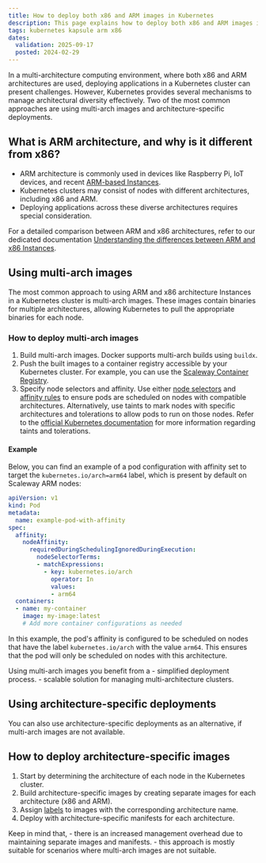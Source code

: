 ```yaml
---
title: How to deploy both x86 and ARM images in Kubernetes
description: This page explains how to deploy both x86 and ARM images in Kubernetes
tags: kubernetes kapsule arm x86
dates:
  validation: 2025-09-17
  posted: 2024-02-29
---
```


In a multi-architecture computing environment, where both x86 and ARM architectures are used, deploying applications in a Kubernetes cluster can present challenges.
However, Kubernetes provides several mechanisms to manage architectural diversity effectively. Two of the most common approaches are using multi-arch images and architecture-specific deployments.

## What is ARM architecture, and why is it different from x86?

 - ARM architecture is commonly used in devices like Raspberry Pi, IoT devices, and recent [ARM-based Instances](https://www.scaleway.com/en/cost-optimized-instances-based-on-arm/).
 - Kubernetes clusters may consist of nodes with different architectures, including x86 and ARM.
 - Deploying applications across these diverse architectures requires special consideration.

For a detailed comparison between ARM and x86 architectures, refer to our dedicated documentation [Understanding the differences between ARM and x86 Instances](/instances/reference-content/understanding-differences-x86-arm/).

## Using multi-arch images

The most common approach to using ARM and x86 architecture Instances in a Kubernetes cluster is multi-arch images.
These images contain binaries for multiple architectures, allowing Kubernetes to pull the appropriate binaries for each node.

### How to deploy multi-arch images

1. Build multi-arch images. Docker supports multi-arch builds using `buildx`.
2. Push the built images to a container registry accessible by your Kubernetes cluster. For example, you can use the [Scaleway Container Registry](/container-registry/quickstart/).
3. Specify node selectors and affinity. Use either [node selectors](https://kubernetes.io/docs/concepts/scheduling-eviction/assign-pod-node/#nodeselector) and [affinity rules](https://kubernetes.io/docs/concepts/scheduling-eviction/assign-pod-node/#affinity-and-anti-affinity) to ensure pods are scheduled on nodes with compatible architectures.
    <Message type="tip">
      Alternatively, use taints to mark nodes with specific architectures and tolerations to allow pods to run on those nodes. Refer to the [official Kubernetes documentation](https://kubernetes.io/docs/concepts/scheduling-eviction/taint-and-toleration/) for more information regarding taints and tolerations.
    </Message>
#### Example

Below, you can find an example of a pod configuration with affinity set to target the `kubernetes.io/arch=arm64` label, which is present by default on Scaleway ARM nodes:

```yaml
apiVersion: v1
kind: Pod
metadata:
  name: example-pod-with-affinity
spec:
  affinity:
    nodeAffinity:
      requiredDuringSchedulingIgnoredDuringExecution:
        nodeSelectorTerms:
        - matchExpressions:
          - key: kubernetes.io/arch
            operator: In
            values:
            - arm64
  containers:
  - name: my-container
    image: my-image:latest
    # Add more container configurations as needed
```

In this example, the pod's affinity is configured to be scheduled on nodes that have the label `kubernetes.io/arch` with the value `arm64`.
This ensures that the pod will only be scheduled on nodes with this architecture.

<Message type="note">
  Using multi-arch images you benefit from a
    - simplified deployment process.
    - scalable solution for managing multi-architecture clusters.
</Message>

## Using architecture-specific deployments

You can also use architecture-specific deployments as an alternative, if multi-arch images are not available.

## How to deploy architecture-specific images

1. Start by determining the architecture of each node in the Kubernetes cluster.
2. Build architecture-specific images by creating separate images for each architecture (x86 and ARM).
3. Assign [labels](https://kubernetes.io/docs/reference/labels-annotations-taints/#kubernetes-io-arch) to images with the corresponding architecture name.
4. Deploy with architecture-specific manifests for each architecture.

<Message type="note">
  Keep in mind that,
  - there is an increased management overhead due to maintaining separate images and manifests.
  - this approach is mostly suitable for scenarios where multi-arch images are not suitable.
</Message>


